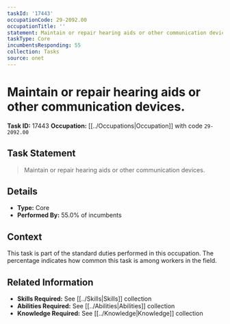 ```yaml
---
taskId: '17443'
occupationCode: 29-2092.00
occupationTitle: ''
statement: Maintain or repair hearing aids or other communication devices.
taskType: Core
incumbentsResponding: 55
collection: Tasks
source: onet
---
```

# Maintain or repair hearing aids or other communication devices.

**Task ID:** 17443
**Occupation:** [[../Occupations|Occupation]] with code `29-2092.00`

## Task Statement

> Maintain or repair hearing aids or other communication devices.

## Details

- **Type:** Core
- **Performed By:** 55.0% of incumbents

## Context

This task is part of the standard duties performed in this occupation. The percentage indicates how common this task is among workers in the field.

## Related Information

- **Skills Required:** See [[../Skills|Skills]] collection
- **Abilities Required:** See [[../Abilities|Abilities]] collection
- **Knowledge Required:** See [[../Knowledge|Knowledge]] collection
